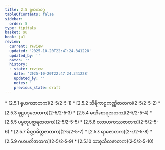```yaml
---
title: 2.5 ရုဟကဝဂ္ဂ
tableOfContents: false
sidebar:
  order: 5
type: tipitaka
basket: su
book: ja1
review:
  current: review
  updated: '2025-10-20T22:47:24.341228'
  updated_by: ''
  notes: ''
  history:
  - state: review
    date: '2025-10-20T22:47:24.341228'
    updated_by: ''
    notes: ''
    previous_state: draft
---
```



<DynamicBreadcrumb />


<ReviewStatus review={frontmatter.review} showDetails={true} />

<HypothesisAnnotation frontmatter={frontmatter} />



<TableOfContents book="ja1" section="2.5">
* [2.5.1 ရုဟကဇာတက](2-5/2-5-1)
* [2.5.2 သိရိကာဠကဏ္ဏိဇာတက](2-5/2-5-2)
* [2.5.3 စူဠပဒုမဇာတက](2-5/2-5-3)
* [2.5.4 မဏိစောရဇာတက](2-5/2-5-4)
* [2.5.5 ပဗ္ဗတူပတ္ထရဇာတက](2-5/2-5-5)
* [2.5.6 ဝလာဟကဿဇာတက](2-5/2-5-6)
* [2.5.7 မိတ္တာမိတ္တဇာတက](2-5/2-5-7)
* [2.5.8 ရာဓဇာတက](2-5/2-5-8)
* [2.5.9 ဂဟပတိဇာတက](2-5/2-5-9)
* [2.5.10 သာဓုသီလဇာတက](2-5/2-5-10)
</TableOfContents>